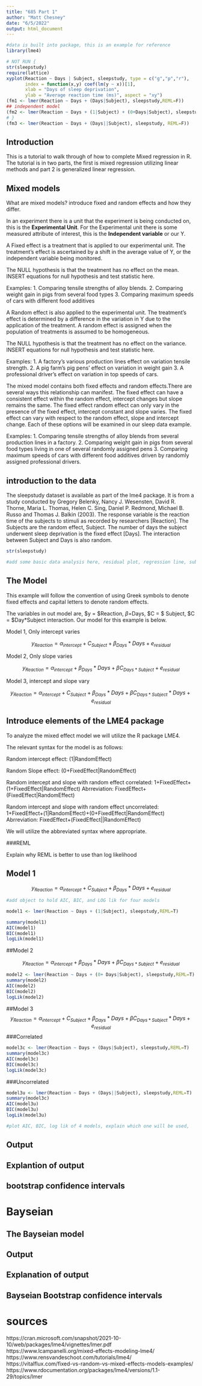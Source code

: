 ```yaml
---
title: "685 Part 1"
author: "Matt Chesney"
date: "6/5/2022"
output: html_document
---
```


```r
#data is built into package, this is an example for reference 
library(lme4)

# NOT RUN {
str(sleepstudy)
require(lattice)
xyplot(Reaction ~ Days | Subject, sleepstudy, type = c("g","p","r"),
       index = function(x,y) coef(lm(y ~ x))[1],
       xlab = "Days of sleep deprivation",
       ylab = "Average reaction time (ms)", aspect = "xy")
(fm1 <- lmer(Reaction ~ Days + (Days|Subject), sleepstudy,REML=F))
## independent model
(fm2 <- lmer(Reaction ~ Days + (1|Subject) + (0+Days|Subject), sleepstudy, REML=F))
# }
(fm3 <- lmer(Reaction ~ Days + (Days||Subject), sleepstudy, REML=F))
```

## Introduction 

This is a tutorial to walk through of how to complete Mixed regression in R. The tutorial is in two parts, the first is mixed regression utilizing linear methods and part 2 is generalized linear regression. 


## Mixed models 
What are mixed models? introduce fixed and random effects and how they differ.

In an experiment there is a unit that the experiment is being conducted on, this is the **Experimental Unit**. For the Experimental unit there is some measured attribute of interest, this is the **Independent variable** or our Y.  

A Fixed effect is a treatment that is applied to our experimental unit. The treatment's effect is ascertained by a shift in the average value of Y, or the independent variable being monitored.

The NULL hypothesis is that the treatment has no effect on the mean. INSERT equations for null hypothesis and test statistic here. 

Examples: 1. Comparing tensile strengths of alloy blends. 2. Comparing weight gain in pigs from several food types 3. Comparing maximum speeds of cars with different food additives 

A Random effect is also applied to the experimental unit. The treatment's effect is determined by a difference in the variation in Y due to the application of the treatment. A random effect is assigned when the population of treatments is assumed to be homogeneous. 

The NULL hypothesis is that the treatment has no effect on the variance. INSERT equations for null hypothesis and test statistic here. 

Examples: 1. A factory's various production lines effect on variation tensile strength. 2. A pig farm's pig pens' effect on variation in weight gain 3. A professional driver's effect on variation in top speeds of cars. 

The mixed model contains both fixed effects and random effects.There are several ways this relationship can manifest. The fixed effect can have a consistent effect within the random effect, intercept changes but slope remains the same. The fixed effect random effect can only vary in the presence of the fixed effect, intercept constant and slope varies. The fixed effect can vary with respect to the random effect, slope and intercept change. Each of these options will be examined in our sleep data example. 

Examples: 1. Comparing tensile strengths of alloy blends from several production lines in a factory. 2. Comparing weight gain in pigs from several food types living in one of several randomly assigned pens 3. Comparing maximum speeds of cars with different food additives driven by randomly assigned professional drivers. 


## introduction to the data
The sleepstudy dataset is available as part of the lme4 package. It is from a study conducted by Gregory Belenky, Nancy J. Wesensten, David R. Thorne, Maria L. Thomas, Helen C. Sing, Daniel P. Redmond, Michael B. Russo and Thomas J. Balkin (2003). 
The response variable is the reaction time of the subjects to stimuli as recorded by researchers [Reaction]. The Subjects are the random effect, Subject. The number of days the subject underwent sleep deprivation is the fixed effect [Days]. The interaction between Subject and Days is also random.  

```r
str(sleepstudy)

#add some basic data analysis here, residual plot, regression line, subject color coding etc. 
```


## The Model
This example will follow the convention of using Greek symbols to denote fixed effects and capital letters to denote random effects. 

The variables in out model are, $y = $Reaction, $\beta =$Days, $C = $ Subject, $\beta C = $Day*Subject interaction. Our model for this example is below. 

Model 1, Only intercept varies 

$$y_{Reaction} = \alpha_{intercept}  + C_{Subject} + \beta_{Days}*Days + e_{residual}$$

Model 2, Only slope varies

$$y_{Reaction} = \alpha_{intercept} + \beta_{Days}*Days + \beta C_{Days*Subject} + e_{residual}$$

Model 3, intercept and slope vary 

$$y_{Reaction} = \alpha_{intercept}  + C_{Subject} + \beta_{Days}*Days + \beta C_{Days*Subject}*Days + e_{residual}$$


## Introduce elements of the LME4 package
To analyze the mixed effect model we will utilize the R package LME4. 

The relevant syntax for the model is as follows: 

Random intercept effect: (1|RandomEffect)

Random Slope effect: (0+FixedEffect|RandomEffect)

Random intercept and slope with random effect correlated: 1+FixedEffect+(1+FixedEffect|RandomEffect) 
Abrreviation: FixedEffect+(FixedEffect|RandomEffect)

Random intercept and slope with random effect uncorrelated: 1+FixedEffect+(1|RandomEffect)+(0+FixedEffect|RandomEffect) 
Abrreviation: FixedEffect+(FixedEffect||RandomEffect)

We will utilize the abbreviated syntax where appropriate. 

###REML

Explain why REML is better to use than log likelihood 

## Model 1 

$$y_{Reaction} = \alpha_{intercept}  + C_{Subject} + \beta_{Days}*Days + e_{residual}$$
```r
#add object to hold AIC, BIC, and LOG lik for four models 
```

```r
model1 <- lmer(Reaction ~ Days + (1|Subject), sleepstudy,REML=T)

summary(model1)
AIC(model1)
BIC(model1)
logLik(model1)
```

##Model 2 


$$y_{Reaction} = \alpha_{intercept} + \beta_{Days}*Days + \beta C_{Days*Subject} + e_{residual}$$
```r
model2 <- lmer(Reaction ~ Days + (0+ Days|Subject), sleepstudy,REML=T)
summary(model2)
AIC(model2)
BIC(model2)
logLik(model2)

```

##Model 3 
$$y_{Reaction} = \alpha_{intercept}  + C_{Subject} + \beta_{Days}*Days + \beta C_{Days*Subject}*Days + e_{residual}$$
###Correlated
```r
model3c <- lmer(Reaction ~ Days + (Days|Subject), sleepstudy,REML=T)
summary(model3c)
AIC(model3c)
BIC(model3c)
logLik(model3c)

```

###Uncorrelated
```r
model3u <- lmer(Reaction ~ Days + (Days||Subject), sleepstudy,REML=T)
summary(model3c)
AIC(model3u)
BIC(model3u)
logLik(model3u)

```
```r
#plot AIC, BIC, log lik of 4 models, explain which one will be used, 
```


## Output 

## Explantion of output 

## bootstrap confidence intervals 

# Bayseian 

## The Bayseian model 

## Output 

## Explanation of output 

## Bayseian Bootstrap confidence intervals 

# sources 

https://cran.microsoft.com/snapshot/2021-10-10/web/packages/lme4/vignettes/lmer.pdf
https://www.lcampanelli.org/mixed-effects-modeling-lme4/
https://www.rensvandeschoot.com/tutorials/lme4/
https://vitalflux.com/fixed-vs-random-vs-mixed-effects-models-examples/
https://www.rdocumentation.org/packages/lme4/versions/1.1-29/topics/lmer

